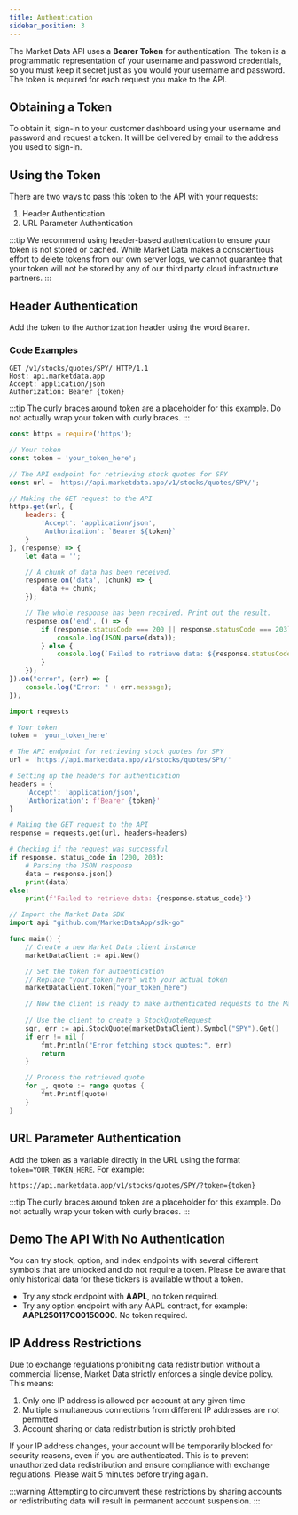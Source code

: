 ```yaml
---
title: Authentication
sidebar_position: 3
---
```



The Market Data API uses a **Bearer Token** for authentication. The token is a programmatic representation of your username and password credentials, so you must keep it secret just as you would your username and password. The token is required for each request you make to the API.

## Obtaining a Token

To obtain it, sign-in to your customer dashboard using your username and password and request a token. It will be delivered by email to the address you used to sign-in.  

## Using the Token

There are two ways to pass this token to the API with your requests:

1. Header Authentication
2. URL Parameter Authentication

:::tip
We recommend using header-based authentication to ensure your token is not stored or cached. While Market Data makes a conscientious effort to delete tokens from our own server logs, we cannot guarantee that your token will not be stored by any of our third party cloud infrastructure partners.
:::

## Header Authentication

Add the token to the ```Authorization``` header using the word ```Bearer```. 

### Code Examples

<Tabs>
<TabItem value="HTTP" label="HTTP" default>

```http
GET /v1/stocks/quotes/SPY/ HTTP/1.1
Host: api.marketdata.app
Accept: application/json
Authorization: Bearer {token}
```

:::tip
The curly braces around token are a placeholder for this example. Do not actually wrap your token with curly braces. 
:::

</TabItem>
<TabItem value="Node.js" label="Node.js">

```javascript
const https = require('https');

// Your token
const token = 'your_token_here';

// The API endpoint for retrieving stock quotes for SPY
const url = 'https://api.marketdata.app/v1/stocks/quotes/SPY/';

// Making the GET request to the API
https.get(url, {
    headers: {
        'Accept': 'application/json',
        'Authorization': `Bearer ${token}`
    }
}, (response) => {
    let data = '';

    // A chunk of data has been received.
    response.on('data', (chunk) => {
        data += chunk;
    });

    // The whole response has been received. Print out the result.
    response.on('end', () => {
        if (response.statusCode === 200 || response.statusCode === 203) {
            console.log(JSON.parse(data));
        } else {
            console.log(`Failed to retrieve data: ${response.statusCode}`);
        }
    });
}).on("error", (err) => {
    console.log("Error: " + err.message);
});
```

</TabItem>
<TabItem value="Python" label="Python">

```python
import requests

# Your token
token = 'your_token_here'

# The API endpoint for retrieving stock quotes for SPY
url = 'https://api.marketdata.app/v1/stocks/quotes/SPY/'

# Setting up the headers for authentication
headers = {
    'Accept': 'application/json',
    'Authorization': f'Bearer {token}'
}

# Making the GET request to the API
response = requests.get(url, headers=headers)

# Checking if the request was successful
if response. status_code in (200, 203):
    # Parsing the JSON response
    data = response.json()
    print(data)
else:
    print(f'Failed to retrieve data: {response.status_code}')
```

</TabItem>


<TabItem value="Go" label="Go">

```go
// Import the Market Data SDK
import api "github.com/MarketDataApp/sdk-go"

func main() {
    // Create a new Market Data client instance
    marketDataClient := api.New()

    // Set the token for authentication
    // Replace "your_token_here" with your actual token
    marketDataClient.Token("your_token_here")

    // Now the client is ready to make authenticated requests to the Market Data API
    
    // Use the client to create a StockQuoteRequest
	sqr, err := api.StockQuote(marketDataClient).Symbol("SPY").Get()
    if err != nil {
		fmt.Println("Error fetching stock quotes:", err)
		return
	}

	// Process the retrieved quote
	for _, quote := range quotes {
		fmt.Printf(quote)
	}
}
```

</TabItem>
</Tabs>


## URL Parameter Authentication

Add the token as a variable directly in the URL using the format ```token=YOUR_TOKEN_HERE```. For example:

```
https://api.marketdata.app/v1/stocks/quotes/SPY/?token={token}
```

:::tip
The curly braces around token are a placeholder for this example. Do not actually wrap your token with curly braces. 
:::

## Demo The API With No Authentication

You can try stock, option, and index endpoints with several different symbols that are unlocked and do not require a token. Please be aware that only historical data for these tickers is available without a token.

- Try any stock endpoint with **AAPL**, no token required.
- Try any option endpoint with any AAPL contract, for example: **AAPL250117C00150000**. No token required.

## IP Address Restrictions

Due to exchange regulations prohibiting data redistribution without a commercial license, Market Data strictly enforces a single device policy. This means:

1. Only one IP address is allowed per account at any given time
2. Multiple simultaneous connections from different IP addresses are not permitted
3. Account sharing or data redistribution is strictly prohibited

If your IP address changes, your account will be temporarily blocked for security reasons, even if you are authenticated. This is to prevent unauthorized data redistribution and ensure compliance with exchange regulations. Please wait 5 minutes before trying again.

:::warning
Attempting to circumvent these restrictions by sharing accounts or redistributing data will result in permanent account suspension.
:::
